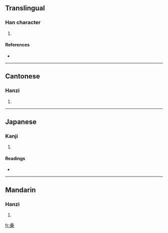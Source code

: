 ==Translingual==

===Han character===
{{Han char|rn=75|rad=木|as=15|sn=19|four=6090<sub>4</sub>|canj=田田田木 (WWWD)}}

# {{defn|Han|sort=木15}}

====References====
* {{Han ref|kx=0560.020|dkj=15795|dj=0949.100|hdz=21313.140|uh=6AD0|ud=27344|bh=F254|bd=62036}}

----

==Cantonese==

===Hanzi===
{{yue-hanzi|jyut=|y=leui4}}

# {{defn|Cantonese}}

----

==Japanese==

===Kanji===
{{ja-kanji|grade=|rs=木15}}

# {{defn|Japanese}}

====Readings====
* {{ja-readings|on=[[るい]] (rui), [[らい]] (rai)|kun=[[ふじ]] (fuji)}}

----

==Mandarin==

===Hanzi===
{{cmn-hanzi|pin=[[lěi]] ([[lei3]])|wg=lei<sup>3</sup>}}

# {{defn|Mandarin}}

[[fr:櫐]]
